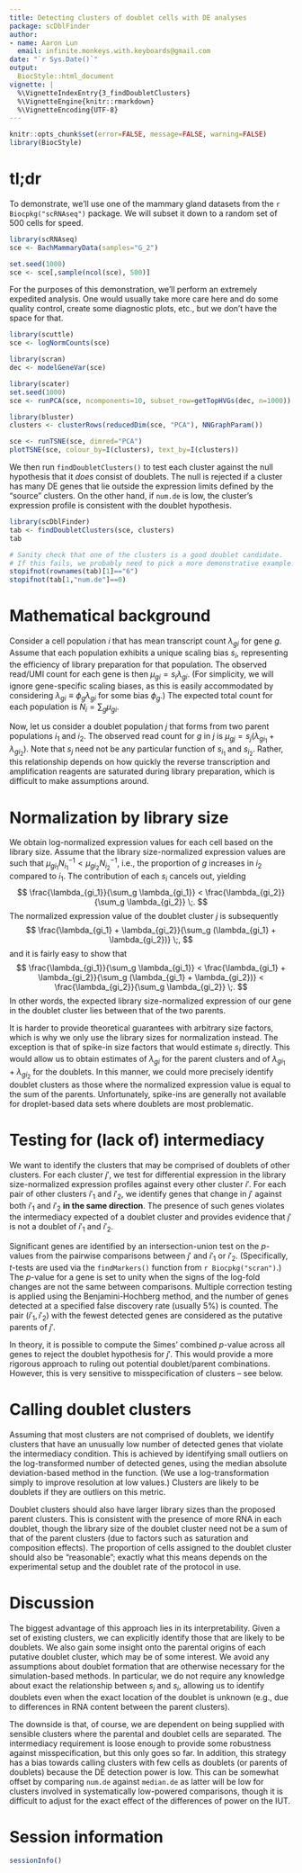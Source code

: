 ```yaml
---
title: Detecting clusters of doublet cells with DE analyses 
package: scDblFinder
author: 
- name: Aaron Lun
  email: infinite.monkeys.with.keyboards@gmail.com
date: "`r Sys.Date()`"
output:
  BiocStyle::html_document
vignette: |
  %\VignetteIndexEntry{3_findDoubletClusters}
  %\VignetteEngine{knitr::rmarkdown}
  %\VignetteEncoding{UTF-8}
---
```


```r
knitr::opts_chunk$set(error=FALSE, message=FALSE, warning=FALSE)
library(BiocStyle)
```

# tl;dr

To demonstrate, we'll use one of the mammary gland datasets from the `r Biocpkg("scRNAseq")` package.
We will subset it down to a random set of 500 cells for speed.

```r
library(scRNAseq)
sce <- BachMammaryData(samples="G_2")

set.seed(1000)
sce <- sce[,sample(ncol(sce), 500)]
```

For the purposes of this demonstration, we'll perform an extremely expedited analysis.
One would usually take more care here and do some quality control, 
create some diagnostic plots, etc., but we don't have the space for that.

```r
library(scuttle)
sce <- logNormCounts(sce)

library(scran)
dec <- modelGeneVar(sce)

library(scater)
set.seed(1000)
sce <- runPCA(sce, ncomponents=10, subset_row=getTopHVGs(dec, n=1000))

library(bluster)
clusters <- clusterRows(reducedDim(sce, "PCA"), NNGraphParam())

sce <- runTSNE(sce, dimred="PCA")
plotTSNE(sce, colour_by=I(clusters), text_by=I(clusters))
```

We then run `findDoubletClusters()` to test each cluster against the null hypothesis that it _does_ consist of doublets.
The null is rejected if a cluster has many DE genes that lie outside the expression limits defined by the "source" clusters.
On the other hand, if `num.de` is low, the cluster's expression profile is consistent with the doublet hypothesis.

```r
library(scDblFinder)
tab <- findDoubletClusters(sce, clusters)
tab
```

```r
# Sanity check that one of the clusters is a good doublet candidate.
# If this fails, we probably need to pick a more demonstrative example.
stopifnot(rownames(tab)[1]=="6")
stopifnot(tab[1,"num.de"]==0)
```

# Mathematical background

Consider a cell population $i$ that has mean transcript count $\lambda_{gi}$ for gene $g$.
Assume that each population exhibits a unique scaling bias $s_i$, representing the efficiency of library preparation for that population.
The observed read/UMI count for each gene is then $\mu_{gi}=s_i\lambda_{gi}$.
(For simplicity, we will ignore gene-specific scaling biases, as this is easily accommodated by considering $\lambda_{gi} \equiv \phi_g \lambda_{gi}$ for some bias $\phi_g$.)
The expected total count for each population is $N_i = \sum_g \mu_{gi}$.

Now, let us consider a doublet population $j$ that forms from two parent populations $i_1$ and $i_2$.
The observed read count for $g$ in $j$ is $\mu_{gj} = s_j (\lambda_{gi_1} + \lambda_{gi_2})$.
Note that $s_j$ need not be any particular function of $s_{i_1}$ and $s_{i_2}$.
Rather, this relationship depends on how quickly the reverse transcription and amplification reagents are saturated during library preparation, which is difficult to make assumptions around.

# Normalization by library size

We obtain log-normalized expression values for each cell based on the library size.
Assume that the library size-normalized expression values are such that $\mu_{gi_1}N_{i_1}^{-1} < \mu_{gi_2}N_{i_2}^{-1}$, 
i.e., the proportion of $g$ increases in $i_2$ compared to $i_1$.
The contribution of each $s_i$ cancels out, yielding
$$
\frac{\lambda_{gi_1}}{\sum_g \lambda_{gi_1}} < \frac{\lambda_{gi_2}}{\sum_g \lambda_{gi_2}} \;.
$$
The normalized expression value of the doublet cluster $j$ is subsequently 
$$
\frac{\lambda_{gi_1} + \lambda_{gi_2}}{\sum_g (\lambda_{gi_1} + \lambda_{gi_2})} \;,
$$
and it is fairly easy to show that
$$
\frac{\lambda_{gi_1}}{\sum_g \lambda_{gi_1}} < 
\frac{\lambda_{gi_1} + \lambda_{gi_2}}{\sum_g (\lambda_{gi_1} + \lambda_{gi_2})}  < 
\frac{\lambda_{gi_2}}{\sum_g \lambda_{gi_2}} \;.
$$
In other words, the expected library size-normalized expression of our gene in the doublet cluster lies between that of the two parents.

It is harder to provide theoretical guarantees with arbitrary size factors, which is why we only use the library sizes for normalization instead.
The exception is that of spike-in size factors that would estimate $s_i$ directly.
This would allow us to obtain estimates of $\lambda_{gi}$ for the parent clusters and of $\lambda_{gi_1} + \lambda_{gi_2}$ for the doublets.
In this manner, we could more precisely identify doublet clusters as those where the normalized expression value is equal to the sum of the parents.
Unfortunately, spike-ins are generally not available for droplet-based data sets where doublets are most problematic.

# Testing for (lack of) intermediacy

We want to identify the clusters that may be comprised of doublets of other clusters.
For each cluster $j'$, we test for differential expression in the library size-normalized expression profiles against every other cluster $i'$.
For each pair of other clusters $i'_1$ and $i'_2$, we identify genes that change in $j'$ against both $i'_1$ and $i'_2$ **in the same direction**.
The presence of such genes violates the intermediacy expected of a doublet cluster and provides evidence that $j'$ is not a doublet of $i'_1$ and $i'_2$.

Significant genes are identified by an intersection-union test on the $p$-values from the pairwise comparisons between $j'$ and $i'_1$ or $i'_2$. 
(Specifically, $t$-tests are used via the `findMarkers()` function from `r Biocpkg("scran")`.)
The $p$-value for a gene is set to unity when the signs of the log-fold changes are not the same between comparisons.
Multiple correction testing is applied using the Benjamini-Hochberg method, and the number of genes detected at a specified false discovery rate (usually 5\%) is counted.
The pair $(i'_1, i'_2)$ with the fewest detected genes are considered as the putative parents of $j'$.

In theory, it is possible to compute the Simes' combined $p$-value across all genes to reject the doublet hypothesis for $j'$.
This would provide a more rigorous approach to ruling out potential doublet/parent combinations.
However, this is very sensitive to misspecification of clusters -- see below.

# Calling doublet clusters

Assuming that most clusters are not comprised of doublets, we identify clusters that have an unusually low number of detected genes that violate the intermediacy condition.
This is achieved by identifying small outliers on the log-transformed number of detected genes, using the median absolute deviation-based method in the \texttt{isOutlier} function.
(We use a log-transformation simply to improve resolution at low values.)
Clusters are likely to be doublets if they are outliers on this metric. 

Doublet clusters should also have larger library sizes than the proposed parent clusters.
This is consistent with the presence of more RNA in each doublet, though the library size of the doublet cluster need not be a sum of that of the parent clusters
(due to factors such as saturation and composition effects).
The proportion of cells assigned to the doublet cluster should also be "reasonable";
exactly what this means depends on the experimental setup and the doublet rate of the protocol in use.

# Discussion

The biggest advantage of this approach lies in its interpretability.
Given a set of existing clusters, we can explicitly identify those that are likely to be doublets.
We also gain some insight onto the parental origins of each putative doublet cluster, which may be of some interest.
We avoid any assumptions about doublet formation that are otherwise necessary for the simulation-based methods.
In particular, we do not require any knowledge about exact the relationship between $s_j$ and $s_i$, allowing us to identify doublets even when the exact location of the doublet is unknown (e.g., due to differences in RNA content between the parent clusters).

The downside is that, of course, we are dependent on being supplied with sensible clusters where the parental and doublet cells are separated.
The intermediacy requirement is loose enough to provide some robustness against misspecification, but this only goes so far.
In addition, this strategy has a bias towards calling clusters with few cells as doublets (or parents of doublets) because the DE detection power is low.
This can be somewhat offset by comparing `num.de` against `median.de` as latter will be low for clusters involved in systematically low-powered comparisons, though it is difficult to adjust for the exact effect of the differences of power on the IUT.

# Session information {-}

```r
sessionInfo()
```
